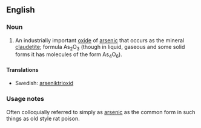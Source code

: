==English==
{{wikipedia}}

===Noun===
{{en-noun|-}}

# An industrially important [[oxide]] of [[arsenic]] that occurs as the mineral [[claudetite]]; formula As<sub>2</sub>O<sub>3</sub> (though in liquid, gaseous and some solid forms it has molecules of the form As<sub>4</sub>O<sub>6</sub>).

====Translations====
{{trans-top|an oxide of arsenic}}
{{trans-mid}}
* Swedish: [[arseniktrioxid]] {{c}}
{{trans-bottom}}

===Usage notes===
Often colloquially referred to simply as [[arsenic]] as the common form in such things as old style rat poison.